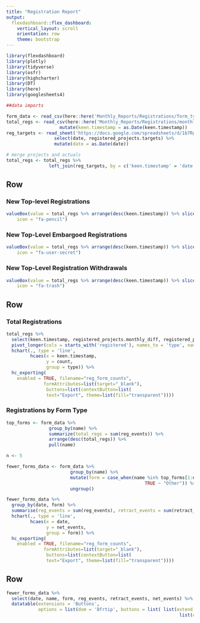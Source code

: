 ```yaml
---
title: "Registration Report"
output: 
  flexdashboard::flex_dashboard:
    vertical_layout: scroll
    orientation: row
    theme: bootstrap
---
```


```r
library(flexdashboard)
library(plotly)
library(tidyverse)
library(osfr)
library(highcharter)
library(DT)
library(here)
library(googlesheets4)

##data imports

form_data <- read_csv(here::here('Monthly_Reports/Registrations/form_type_monthly.csv')) 
total_regs <- read_csv(here::here('Monthly_Reports/Registrations/monthly_total_regs.csv')) %>%
                    mutate(keen.timestamp = as.Date(keen.timestamp))
reg_targets <- read_sheet('https://docs.google.com/spreadsheets/d/1b7Rgo_tdUvNmmjO_EUIn_e3ZJfecVDiycBN_d9HoEB4/') %>%
                  select(date, registered_projects.targets) %>%
                  mutate(date = as.Date(date))

# merge projects and actuals
total_regs <- total_regs %>%
                left_join(reg_targets, by = c('keen.timestamp' = 'date'))
```

Row {data-height=175}
-------------------------------------


### New Top-level Registrations {.value-box}

```r
valueBox(value = total_regs %>% arrange(desc(keen.timestamp)) %>% slice(1L) %>% select(monthly_diff_total),
    icon = "fa-pencil")
```

### New Top-Level Embargoed Registrations  {.value-box}

```r
valueBox(value = total_regs %>% arrange(desc(keen.timestamp)) %>% slice(1L) %>% select(monthly_diff_embargo),
    icon = "fa-user-secret")
```

### New Top-Level Registration Withdrawals {.value-box}

```r
valueBox(value = total_regs %>% arrange(desc(keen.timestamp)) %>% slice(1L) %>% select(monthly_diff_withdraws),
    icon = "fa-trash")
```

Row {.tabset data-height=650}
-----------------------------------------------------------------------

### Total Registrations
```r
total_regs %>% 
  select(keen.timestamp, registered_projects.monthly_diff, registered_projects.targets) %>% 
  pivot_longer(cols = starts_with('registered'), names_to = 'type', names_prefix = 'registered_projects.', values_to = 'count') %>%
  hchart(., type = 'line',
         hcaes(x = keen.timestamp,
               y = count,
               group = type)) %>%
  hc_exporting(
    enabled = TRUE, filename="reg_form_counts", 
              formAttributes=list(target="_blank"),
               buttons=list(contextButton=list(
               text="Export", theme=list(fill="transparent"))))
```

### Registrations by Form Type

```r

top_forms <- form_data %>%
                group_by(name) %>%
                summarize(total_regs = sum(reg_events)) %>%
                arrange(desc(total_regs)) %>%
                pull(name)

n <- 5

fewer_forms_data <- form_data %>%
                        group_by(name) %>%
                        mutate(form = case_when(name %in% top_forms[1:n] ~ name, 
                                                    TRUE ~ "Other")) %>%
                        ungroup()

fewer_forms_data %>%
  group_by(date, form) %>%
  summarise(reg_events = sum(reg_events), retract_events = sum(retract_events), net_events = sum(net_events)) %>%
  hchart(., type = 'line',
         hcaes(x = date,
               y = net_events,
               group = form)) %>%
  hc_exporting(
    enabled = TRUE, filename="reg_form_counts", 
              formAttributes=list(target="_blank"),
               buttons=list(contextButton=list(
               text="Export", theme=list(fill="transparent"))))
```

Row
-----------------------------------------------------------------------
```r
fewer_forms_data %>%
  select(date, name, form, reg_events, retract_events, net_events) %>%
  datatable(extensions = 'Buttons',  
            options = list(dom = 'Bfrtip', buttons = list( list(extend = 'collection', buttons = list(list(extend='csv',filename='reg_form_counts.csv'),
                                                                 list(extend='excel', filename = 'reg_form_counts.xlsx') ),text="Download"))))
```
